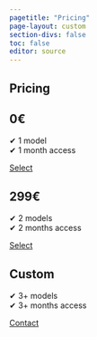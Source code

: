 ```yaml
---
pagetitle: "Pricing"
page-layout: custom
section-divs: false
toc: false
editor: source
---
```

::: {.banner}
# Pricing

::: {.pricing-grid}
::: {.pricing-card}
::: {.pricing-content}
## 0€

✔ 1 model  
✔ 1 month access
:::
[Select](https://forms.gle/zKjaeEzqoVu7a9vQ8){.btn-action-primary .btn-action .btn .btn-outline-dark .btn-lg role="button"}
:::

::: {.pricing-card}
::: {.pricing-content}
## 299€
✔ 2 models  
✔ 2 months access  
:::
[Select](https://forms.gle/zKjaeEzqoVu7a9vQ8){.btn-action-primary .btn-action .btn .btn-outline-dark .btn-lg role="button"}
:::

::: {.pricing-card .accented}
::: {.pricing-content}
## Custom
✔ 3+ models  
✔ 3+ months access
:::
[Contact](https://forms.gle/zKjaeEzqoVu7a9vQ8){.btn-action-primary .btn-action .btn .btn-dark .btn-lg role="button"}
:::

:::
:::